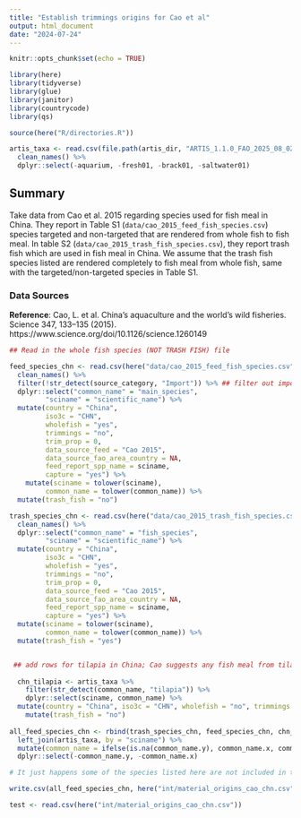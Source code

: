 ```yaml
---
title: "Establish trimmings origins for Cao et al"
output: html_document
date: "2024-07-24"
---
```



```r

knitr::opts_chunk$set(echo = TRUE)

library(here)
library(tidyverse)
library(glue)
library(janitor)
library(countrycode)
library(qs)

source(here("R/directories.R"))

artis_taxa <- read.csv(file.path(artis_dir, "ARTIS_1.1.0_FAO_2025_08_02/attribute-tables/sciname_metadata.csv")) %>%
  clean_names() %>%
  dplyr::select(-aquarium, -fresh01, -brack01, -saltwater01)
```

## Summary

Take data from Cao et al. 2015 regarding species used for fish meal in China. They report in Table S1 (`data/cao_2015_feed_fish_species.csv`) species targeted and non-targeted that are rendered from whole fish to fish meal. In table S2 (`data/cao_2015_trash_fish_species.csv`), they report trash fish which are used in fish meal in China. We assume that the trash fish species listed are rendered completely to fish meal from whole fish, same with the targeted/non-targeted species in Table S1. 

### Data Sources

**Reference**: Cao, L. et al. China’s aquaculture and the world’s wild fisheries. Science 347, 133–135 (2015). https://www.science.org/doi/10.1126/science.1260149


```r

## Read in the whole fish species (NOT TRASH FISH) file

feed_species_chn <- read.csv(here("data/cao_2015_feed_fish_species.csv")) %>%
  clean_names() %>%
  filter(!str_detect(source_category, "Import")) %>% ## filter out imported species, we don't want those
  dplyr::select("common_name" = "main_species",
         "sciname" = "scientific_name") %>%
  mutate(country = "China",
         iso3c = "CHN", 
         wholefish = "yes",
         trimmings = "no",
         trim_prop = 0,
         data_source_feed = "Cao 2015",
         data_source_fao_area_country = NA,
         feed_report_spp_name = sciname,
         capture = "yes") %>%
    mutate(sciname = tolower(sciname),
         common_name = tolower(common_name)) %>%
  mutate(trash_fish = "no")

trash_species_chn <- read.csv(here("data/cao_2015_trash_fish_species.csv")) %>%
  clean_names() %>%
  dplyr::select("common_name" = "fish_species",
         "sciname" = "scientific_name") %>%
  mutate(country = "China",
         iso3c = "CHN", 
         wholefish = "yes",
         trimmings = "no",
         trim_prop = 0,
         data_source_feed = "Cao 2015",
         data_source_fao_area_country = NA,
         feed_report_spp_name = sciname,
         capture = "yes") %>%
  mutate(sciname = tolower(sciname),
         common_name = tolower(common_name)) %>%
  mutate(trash_fish = "yes")


 ## add rows for tilapia in China; Cao suggests any fish meal from tilapia is trimmings; SFW (https://www.seafoodwatch.org/globalassets/sfw-data-blocks/reports/T/MBA_SeafoodWatch_TilapiaChinaReport.pdf) says that Nile and Blue Tilapia are the most common in China farming, however, we will just filter the artis taxa list for any tilapia species and include those. 
  
  chn_tilapia <- artis_taxa %>%
    filter(str_detect(common_name, "tilapia")) %>%
    dplyr::select(sciname, common_name) %>%
  mutate(country = "China", iso3c = "CHN", wholefish = "no", trimmings = "yes", trim_prop = 1, data_source_feed = "Cao 2015; Seafood Watch", data_source_fao_area_country = NA, feed_report_spp_name = "Nile Tilapia", capture = "no") %>%
    mutate(trash_fish = "no")
  
all_feed_species_chn <- rbind(trash_species_chn, feed_species_chn, chn_tilapia) %>%
  left_join(artis_taxa, by = "sciname") %>%
  mutate(common_name = ifelse(is.na(common_name.y), common_name.x, common_name.y)) %>%
  dplyr::select(-common_name.y, -common_name.x)

# It just happens some of the species listed here are not included in the ARTIS data, which is fine! 

write.csv(all_feed_species_chn, here("int/material_origins_cao_chn.csv"), row.names = FALSE)

test <- read.csv(here("int/material_origins_cao_chn.csv"))


```


